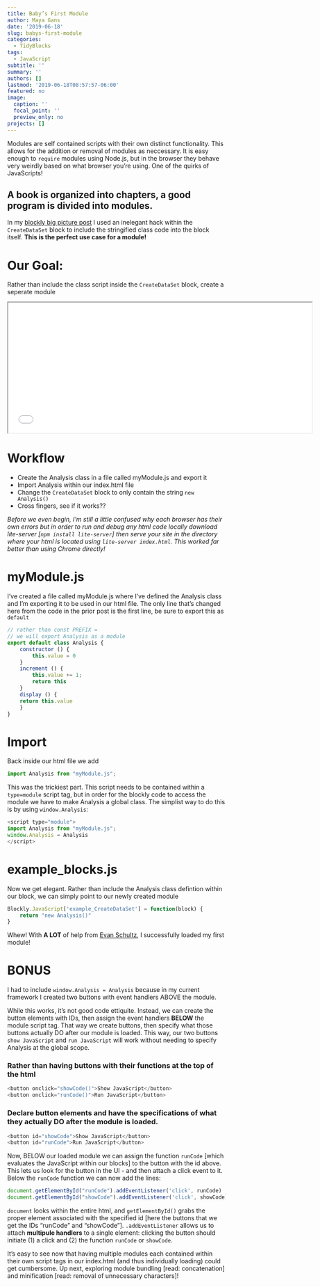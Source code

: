 ```yaml
---
title: Baby’s First Module
author: Maya Gans
date: '2019-06-18'
slug: babys-first-module
categories:
  - TidyBlocks
tags:
  - JavaScript
subtitle: ''
summary: ''
authors: []
lastmod: '2019-06-18T08:57:57-06:00'
featured: no
image:
  caption: ''
  focal_point: ''
  preview_only: no
projects: []
---
```


Modules are self contained scripts with their own distinct functionality. This allows for the addition or removal of modules as neccessary. It is easy enough to `require` modules using Node.js, but in the browser they behave very weirdly based on what browser you're using. One of the quirks of JavaScripts!

## A book is organized into chapters, a good program is divided into modules.

In my [blockly big picture post](https://maya.rbind.io/post/2019/blockly-the-big-picture/) I used an inelegant hack within the `CreateDataSet` block to include the stringified class code into the block itself. **This is the perfect use case for a module!**

# Our Goal:
Rather than include the class script inside the `CreateDataSet` block, create a seperate module

<iframe id="demo block-iframe" height="300" width="700" src="../../../example_withModule/index.html" scrolling = "false"></iframe>
 
# Workflow
* Create the Analysis class in a file called myModule.js and export it
* Import Analysis within our index.html file
* Change the `CreateDataSet` block to only contain the string `new Analysis()`
* Cross fingers, see if it works??

*Before we even begin, I'm still a little confused why each browser has their own errors but in order to run and debug any html code locally download lite-server [`npm install lite-server`] then serve your site in the directory where your html is located using `lite-server index.html`. This worked far better than using Chrome directly!*

# myModule.js
I’ve created a file called myModule.js where I’ve defined the Analysis class and I’m exporting it to be used in our html file. The only line that's changed here from the code in the prior post is the first line, be sure to export this as `default`

```js
// rather than const PREFIX = 
// we will export Analysis as a module
export default class Analysis {
    constructor () { 
        this.value = 0 
    }
    increment () { 
        this.value += 1; 
        return this 
    }
    display () {
    return this.value 
    }
}
```

# Import
Back inside our html file we add
```js
import Analysis from "myModule.js";
```

This was the trickiest part. This script needs to be contained within a `type=module` script tag, but in order for the blockly code to access the module we have to make Analysis a global class. The simplist way to do this is by using `window.Analysis`:

```js
<script type="module">
import Analysis from "myModule.js";
window.Analysis = Analysis
</script>
```

# example_blocks.js
Now we get elegant. Rather than include the Analysis class defintion within our block, we can simply point to our newly created module
```js
Blockly.JavaScript['example_CreateDataSet'] = function(block) {
    return "new Analysis()"
}
```

Whew! With **A LOT** of help from [Evan Schultz](https://ca.linkedin.com/in/evanschultz1), I successfully loaded my first module!

# BONUS
I had to include `window.Analysis = Analysis` because in my current framework I created two buttons with event handlers ABOVE the module. 

While this works, it's not good code ettiquite. Instead, we can create the button elements with IDs, then assign the event handlers **BELOW** the module script tag. That way we create buttons, then specify what those buttons actually DO after our module is loaded. This way, our two buttons `show JavaScript` and `run JavaScript` will work without needing to specify Analysis at the global scope. 

### Rather than having buttons with their functions at the top of the html
```js
<button onclick="showCode()">Show JavaScript</button>
<button onclick="runCode()">Run JavaScript</button>
```
### Declare button elements and have the specifications of what they actually DO after the module is loaded.
```js
<button id="showCode">Show JavaScript</button>
<button id="runCode">Run JavaScript</button>
```

Now, BELOW our loaded module we can assign the function `runCode` [which evaluates the JavaScript within our blocks] to the button with the id above. This lets us look for the button in the UI - and then attach a click event to it. Below the `runCode` function we can now add the lines:

```js
document.getElementById("runCode").addEventListener('click', runCode)
document.getElementById("showCode").addEventListener('click', showCode)
```

`document` looks within the entire html, and `getElementById()` grabs the proper element associated with the specified id [here the buttons that we get the IDs "runCode" and "showCode"]. `.addEventListener` allows us to attach **multipule handlers** to a single element: clicking the button should initiate (1) a click and (2) the function `runCode` or `showCode`.

It’s easy to see now that having multiple modules each contained within their own script tags in our index.html (and thus individually loading) could get cumbersome. Up next, exploring module bundling [read: concatenation] and minification [read: removal of unnecessary characters]!